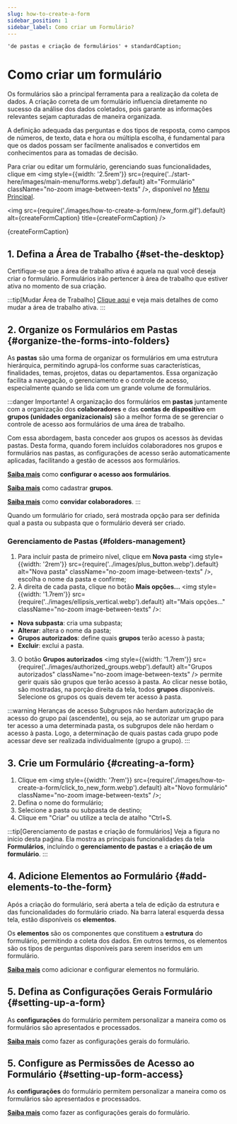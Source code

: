 ```yaml
---
slug: how-to-create-a-form
sidebar_position: 1
sidebar_label: Como criar um Formulário?
---
```


    'de pastas e criação de formulários' + standardCaption;

# Como criar um formulário
Os formulários são a principal ferramenta para a realização da coleta de dados.
A criação correta de um formulário influencia diretamente no sucesso da análise dos dados coletados, pois garante as
informações relevantes sejam capturadas de maneira organizada.

A definição adequada das perguntas e dos tipos de resposta, como campos de números, de texto, data e hora ou múltipla escolha,
é fundamental para que os dados possam ser facilmente analisados e convertidos em conhecimentos para as tomadas de decisão.

Para criar ou editar um formulário, gerenciando suas funcionalidades, clique em <img style={{width: '2.5rem'}} src={require('../start-here/images/main-menu/forms.webp').default} alt="Formulário"
className="no-zoom image-between-texts" />, disponível no [Menu Principal](/start-here/main-page#main-menu).

<img
    src={require('./images/how-to-create-a-form/new_form.gif').default}
    alt={createFormCaption}
    title={createFormCaption}
/>
<p className="image-caption">{createFormCaption}</p>


## 1. Defina a Área de Trabalho {#set-the-desktop}
Certifique-se que a área de trabalho ativa é aquela na qual você deseja criar o formulário. Formulários irão pertencer
à área de trabalho que estiver ativa no momento de sua criação.

:::tip[Mudar Área de Trabalho]
[Clique aqui](/start-here/main-page#change-desktop) e veja mais detalhes de como mudar a área de trabalho ativa.
:::

## 2. Organize os Formulários em Pastas {#organize-the-forms-into-folders}
As **pastas** são uma forma de organizar os formulários em uma estrutura hierárquica, permitindo agrupá-los
conforme suas características, finalidades, temas, projetos, datas ou departamentos. Essa organização facilita a
navegação, o gerenciamento e o controle de acesso, especialmente quando se lida com um grande volume de formulários.

:::danger Importante!
A organização dos formulários em **pastas** juntamente com a organização dos **colaboradores** e das **contas de
dispositivo** em **grupos (unidades organizacionais)** são a melhor forma de se gerenciar o controle de acesso aos
formulários de uma área de trabalho.

Com essa abordagem, basta conceder aos grupos os acessos às devidas pastas. Desta forma, quando forem incluídos
colaboradores nos grupos e formulários nas pastas, as configurações de acesso serão automaticamente aplicadas,
facilitando a gestão de acessos aos formulários.

[**Saiba mais**](/forms/setting-up-forms-access) como **configurar o acesso aos formulários**.

[**Saiba mais**](/collaborators/#groups) como cadastrar **grupos**.

[**Saiba mais**](/collaborators/#invite-collaborators) como **convidar colaboradores**.
:::

Quando um formulário for criado, será mostrada opção para ser definida qual a pasta ou subpasta que o formulário
deverá ser criado.

### Gerenciamento de Pastas {#folders-management}
1. Para incluir pasta de primeiro nível, clique em **Nova pasta** <img style={{width: '2rem'}}
src={require('../images/plus_button.webp').default} alt="Nova pasta"
className="no-zoom image-between-texts" />, escolha o nome da pasta e confirme;
2. À direita de cada pasta, clique no botão **Mais opções...** <img style={{width: '1.7rem'}}
src={require('../images/ellipsis_vertical.webp').default} alt="Mais opções..."
className="no-zoom image-between-texts" />:
 - **Nova subpasta**: cria uma subpasta;
 - **Alterar**: altera o nome da pasta;
 - **Grupos autorizados**: define quais **grupos** terão acesso à pasta;
 - **Excluir**: exclui a pasta.
3. O botão **Grupos autorizados** <img style={{width: '1.7rem'}}
src={require('../images/authorized_groups.webp').default} alt="Grupos autorizados"
className="no-zoom image-between-texts" /> permite gerir quais são grupos que terão acesso à pasta.
Ao clicar nesse botão, são mostradas, na porção direita da tela, todos **grupos** disponíveis. Selecione os grupos
os quais devem ter acesso à pasta.

:::warning Heranças de acesso
Subgrupos não herdam autorização de acesso do grupo pai (ascendente), ou seja, ao se autorizar um grupo para ter acesso
a uma determinada pasta, os subgrupos dele não herdam o acesso à pasta.
Logo, a determinação de quais pastas cada grupo pode acessar deve ser realizada individualmente (grupo a grupo).
:::

## 3. Crie um Formulário {#creating-a-form}

1. Clique em <img style={{width: '7rem'}}  src={require('./images/how-to-create-a-form/click_to_new_form.webp').default} alt="Novo formulário"
className="no-zoom image-between-texts" />;
2. Defina o nome do formulário;
3. Selecione a pasta ou subpasta de destino;
4. Clique em "Criar" ou utilize a tecla de atalho "Ctrl+S.

:::tip[Gerenciamento de pastas e criação de formulários]
Veja a figura no início desta paǵina. Ela mostra as principais funcionalidades da tela **Formulários**, incluíndo o
**gerenciamento de pastas** e a **criação de um formulário**.
:::

## 4. Adicione Elementos ao Formulário {#add-elements-to-the-form}
Após a criação do formulário, será aberta a tela de edição da estrutura e das funcionalidades do formulário criado.
Na barra lateral esquerda dessa tela, estão disponíveis os **elementos**.

Os **elementos** são os componentes que constituem a **estrutura** do formulário, permitindo a coleta dos dados.
Em outros termos, os elementos são os tipos de perguntas disponíveis para serem inseridos em um formulário.

[**Saiba mais**](/forms/elements/what-is-elements) como adicionar e configurar elementos no formulário.

## 5. Defina as Configurações Gerais Formulário {#setting-up-a-form}
As **configurações** do formulário permitem personalizar a maneira como os formulários são apresentados e processados.

[**Saiba mais**](/forms/general-form-settings) como fazer as configurações gerais do formulário.

## 5. Configure as Permissões de Acesso ao Formulário {#setting-up-form-access}
As **configurações** do formulário permitem personalizar a maneira como os formulários são apresentados e processados.

[**Saiba mais**](/forms/general-form-settings) como fazer as configurações gerais do formulário.
